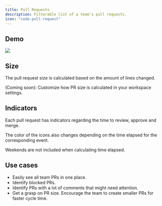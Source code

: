 ```yaml
---
title: Pull Requests
description: Filterable list of a team's pull requests. 
icon: "code-pull-request"
---
```



## Demo

<Frame>
  <img src="/images/pull-requests.png" />
</Frame>

## Size

The pull request size is calculated based on the amount of lines changed.

<PrSize color="#69DB7C" size="Tiny" label="< 20 lines changed." />
<PrSize color="#69DB7C" size="Small" label="20~100 lines changed." />
<PrSize color="#A6A7AB" size="Medium" label="100~250 lines changed." />
<PrSize color="#ff8787" size="Large" label="250~500 lines changed." />
<PrSize color="#ff8787" size="Huge" label="> 500 lines changed." />

(Coming soon): Customize how PR size is calculated in your workspace settings.

## Indicators

Each pull request has indicators regarding the time to review, approve and merge.

<CardGroup cols={2}>
  <Card title="Review badge">
    <PrBadge color="#a6a7ab" type="no-review" />
    <PrBadge color="#a6a7ab" type="reviewed" />
    <PrBadge color="#a6a7ab" type="approved" />
    <PrBadge color="#C92A2A" type="merged-no-review" />
  </Card>
  <Card title="Merge badge">
    <PrBadge color="#a6a7ab" type="open" />
    <PrBadge color="#a6a7ab" type="merged" />
  </Card>
</CardGroup>

The color of the icons also changes depending on the time elapsed for the corresponding event.

<ColorBadge color="#51cf66" label="< 2 hours." />
<ColorBadge color="#a6a7ab" label="2~24 hours." />
<ColorBadge color="#fab005" label="24~48 hours." />
<ColorBadge color="#C92A2A" label="> 48 hours." marginBottom={20} />

<Info>Weekends are not included when calculating time elapsed.</Info>

## Use cases

- Easily see all team PRs in one place.
- Identify blocked PRs.
- Identify PRs with a lot of comments that might need attention.
- Get a grasp on PR size. Encourage the team to create smaller PRs for faster cycle time.

<CtaGetStarted />
